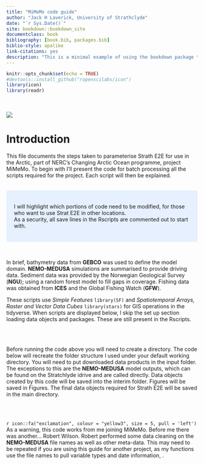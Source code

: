 ```yaml
--- 
title: "MiMeMo code guide"
author: "Jack H Laverick, University of Strathclyde"
date: "`r Sys.Date()`"
site: bookdown::bookdown_site
documentclass: book
bibliography: [book.bib, packages.bib]
biblio-style: apalike
link-citations: yes
description: "This is a minimal example of using the bookdown package to write a book. The output format for this example is bookdown::gitbook."
---
```


```r
knitr::opts_chunk$set(echo = TRUE)
#devtools::install_github("ropenscilabs/icon")
library(icon)
library(readr)
```
<br/><br/>
![](images/MiMeMo Schematic3Dice_cap.cont.png)
<br/>

# Introduction {-}

This file documents the steps taken to parameterise Strath E2E for use in the Arctic, part of NERC's Changing Arctic Ocean programme, project MiMeMo. To begin with I'll present the code for batch processing all the scripts required for the project. Each script will then be explained. <br/><br/>

<style>
div.blue { background-color:#e6f0ff; border-radius: 5px; padding: 20px;}
</style>
<div class = "blue">

I will highlight which portions of code need to be modified, for those who want to use Strat E2E in other locations.  
As a security, all save lines in the Rscripts are commented out to start with. 
</div><br/>

In brief, bathymetry data from **GEBCO** was used to define the model domain. **NEMO-MEDUSA** simulations are summarised to provide driving data. Sediment data was provided by the Norwegian Geological Survey (**NGU**); using a random forest model to fill gaps in coverage. Fishing data was obtained from **ICES** and the Global Fishing Watch (**GFW**). <br/>

These scripts use *Simple Features* `library(SF)` and *Spatiotemporal Arrays, Raster and Vector Data Cubes* `library(stars)` for GIS operations in the tidyverse. When scripts are displayed below, I skip the set up section loading data objects and packages. These are still present in the Rscripts. <br/><br/>
    
```r

```

<br/>
Before running the code above you will need to create a directory. The code below will recreate the folder structure I used under your default working directory. You will need to put downloaded data products in the input folder. The exceptions to this are the **NEMO-MEDUSA** model outputs, which can be found on the Stratchlyde idrive and are called directly. Data objects created by this code will be saved into the interim folder. Figures will be saved in Figures. The final data objects required for Strath E2E will be saved in the main directory. <br/><br/>

```r

```

<br/>`r icon::fa("exclamation", colour = "yellow3", size = 5, pull = 'left')`
As a warning, this code works from me joining MiMeMo. Before me there was another... Robert Wilson. Robert performed some data cleaning on the **NEMO-MEDUSA** file names as well as other meta-data. This may need to be repeated if you are using this guide for another project, as my functions use the file names to pull variable types and date information, .
